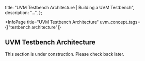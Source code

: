 
  title: "UVM Testbench Architecture | Building a UVM Testbench",
  description: "...",
};

<InfoPage
  title="UVM Testbench Architecture"
  uvm_concept_tags={["testbench architecture"]}
>

  ## UVM Testbench Architecture

  This section is under construction. Please check back later.

</InfoPage>